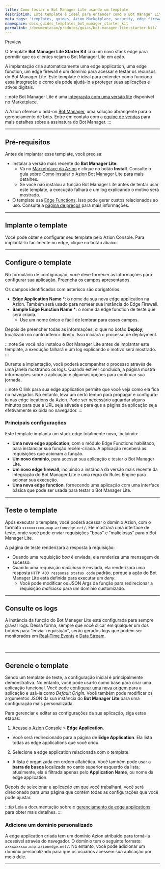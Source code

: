 ```yaml
---
title: Como testar o Bot Manager Lite usando um template
description: Este template é ideal para entender como o Bot Manager Lite funciona e como ele pode ajudá-lo a proteger suas aplicações.
meta_tags: 'templates, guides, Azion Marketplace, security, edge firewall'
namespace: docs_guides_templates_bot_manager_starter_kit
permalink: /documentacao/produtos/guias/bot-manager-lite-starter-kit/
---
```



<Tag severity="info" client:only="vue">
Preview
</Tag>

O template **Bot Manager Lite Starter Kit** cria um novo stack edge para permitir que os clientes vejam o Bot Manager Lite em ação.

A implantação cria automaticamente uma edge application, uma edge function, um edge firewall e um domínio para acessar e testar os recursos do Bot Manager Lite. Este template é ideal para entender como funciona essa integração e como ela pode ajudá-lo a proteger suas aplicações e ativos digitais.

:::note
Bot Manager Lite é uma [integração com uma versão lite](/pt-br/documentacao/produtos/guias/bot-manager-lite/) disponível no Marketplace.

A Azion oferece o add-on [Bot Manager](/pt-br/documentacao/produtos/secure/edge-firewall/bot-manager/), uma solução abrangente para o gerenciamento de bots. Entre em contato com a [equipe de vendas](https://www.azion.com/pt-br/contate-vendas/) para mais detalhes sobre a assinatura do Bot Manager.
:::

---

## Pré-requisitos

Antes de implantar esse template, você precisa:

- Instalar a versão mais recente do **Bot Manager Lite**.
    - Vá no [Marketplace da Azion](https://console.azion.com/marketplace) e clique no botão **Install**. Consulte o guia sobre [Como instalar o Azion Bot Manager Lite](/pt-br/documentacao/produtos/guias/bot-manager-lite/) para mais detalhes.
    - Se você não instalou a função Bot Manager Lite antes de tentar usar este template, a execução falhará e um log explicando o motivo será mostrado.
- O template usa [Edge Functions](/pt-br/documentacao/produtos/build/edge-application/edge-functions/). Isso pode gerar custos relacionados ao uso. Consulte a [página de preços](/pt-br/documentacao/produtos/precos/) para mais informações.

---

## Implante o template

Você pode obter e configurar seu template pelo Azion Console. Para implantá-lo facilmente no edge, clique no botão abaixo.

  <LinkButton
    label="Implantar"
    link="https://console.azion.com/create/azion/bot-manager-starter-kit"
    icon="ai ai-azion"
    icon-pos="left"
  />

---

## Configure o template

No formulário de configuração, você deve fornecer as informações para configurar sua aplicação. Preencha os campos apresentados.

Os campos identificados com asterisco são obrigatórios.

- **Edge Application Name** *: o nome da sua nova edge application na Azion. Também será usado para nomear sua instância do Edge Firewall.
- **Sample Edge Function Name** *: o nome da edge function de teste que será criada.
    - Use um nome único e fácil de lembrar para esses campos.

Depois de preencher todas as informações, clique no botão **Deploy**, localizado no canto inferior direito. Isso iniciará o processo de deployment.

:::note
Se você não instalou o Bot Manager Lite antes de implantar este template, a execução falhará e um log explicando o motivo será mostrado.
:::

Durante a implantação, você poderá acompanhar o processo através de uma janela mostrando os logs. Quando estiver concluída, a página mostra informações sobre a aplicação e algumas opções para continuar sua jornada.

:::note
O link para sua edge application permite que você veja como ela fica no navegador. No entanto, leva um certo tempo para propagar e configurá-la nas edge locations da Azion. Pode ser necessário aguardar alguns minutos para que a URL seja ativada e para que a página da aplicação seja efetivamente exibida no navegador.
:::

### Principais configurações

Este template implanta um stack edge totalmente novo, incluindo:

- **Uma nova edge application**, com o módulo Edge Functions habilitado, para instanciar sua função recém-criada. A aplicação receberá as requisições que acionam a função.
- **Um novo domínio**, para acessar sua aplicação e testar o Bot Manager Lite.
- **Um novo edge firewall**, incluindo a instância da versão mais recente da integração do Bot Manager Lite e uma regra do Rules Engine para acionar sua execução.
- **Uma nova edge function**, fornecendo uma aplicação com uma interface básica que pode ser usada para testar o Bot Manager Lite.

---

## Teste o template

Após executar o template, você poderá acessar o domínio Azion, com o formato `xxxxxxxxxx.map.azionedge.net/`. Ele mostrará uma interface de teste, onde você pode enviar requisições "boas" e "maliciosas" para o Bot Manager Lite.

A página de teste renderizará a resposta à requisição:

- Quando uma requisição *boa* é enviada, ela renderiza uma mensagem de sucesso.
- Quando uma requisição *maliciosa* é enviada, ela renderizará uma resposta `HTTP 403 response status code` padrão, porque a ação do Bot Manager Lite está definida para executar um *deny*.
    - Você pode modificar os JSON Args da função para redirecionar a requisição *maliciosa* para um domínio customizado.

---

## Consulte os logs

A instância da função do Bot Manager Lite está configurada para sempre gravar logs. Dessa forma, sempre que você clicar em qualquer um dos botões para "enviar requisição", serão gerados logs que podem ser monitorados em [Real-Time Events](/pt-br/documentacao/produtos/guias/secure/gerenciar-bots/#usar-real-time-events-para-observar-e-calibrar-regras) e [Data Stream](/pt-br/documentacao/produtos/observe/data-stream/).

<LinkButton link="/pt-br/documentacao/produtos/observe/real-time-events/" label="saiba mais sobre o real-time events" severity="secondary" /> 


<br />
<LinkButton link="/pt-br/documentacao/produtos/observe/data-stream/" label="saiba mais sobre o Data Stream" severity="secondary" /> 



---

## Gerencie o template

Sendo um template de teste, a configuração inicial é principalmente demonstrativa. No entanto, você pode usá-lo como base para criar uma aplicação funcional. Você pode [configurar uma nova origem](/pt-br/documentacao/produtos/build/edge-application/origins/) para a aplicação e usá-la como *Default Origin*. Você também pode modificar os argumentos JSON da sua instância do **Bot Manager Lite** para uma configuração mais personalizada.

Para gerenciar e editar as configurações da sua aplicação, siga estas etapas:

1. [Acesse o Azion Console](https://console.azion.com) > **Edge Application**.
- Você será redirecionado para a página de **Edge Application**. Ela lista todas as edge applications que você criou.
2. Selecione a edge application relacionada com o template.
- A lista é organizada em ordem alfabética. Você também pode usar a **barra de busca** localizada no canto superior esquerdo da lista; atualmente, ela é filtrada apenas pelo **Application Name**, ou nome da edge application.

Depois de selecionar a aplicação em que você trabalhará, você será direcionado para uma página que contém todas as configurações que você pode ajustar.

:::tip
Leia a documentação sobre o [gerenciamento de edge applications](/pt-br/documentacao/produtos/build/edge-application/primeiros-passos/) para obter mais detalhes.
:::

### Adicione um domínio personalizado

A edge application criada tem um domínio Azion atribuído para torná-la acessível através do navegador. O domínio tem o seguinte formato: `xxxxxxxxxx.map.azionedge.net/`. No entanto, você pode adicionar um domínio personalizado para que os usuários acessem sua aplicação por meio dele.


<LinkButton link="/pt-br/documentacao/produtos/guias/configurar-dominio/" label="consulte o guia para configurar domínios" severity="secondary" /> 

---

